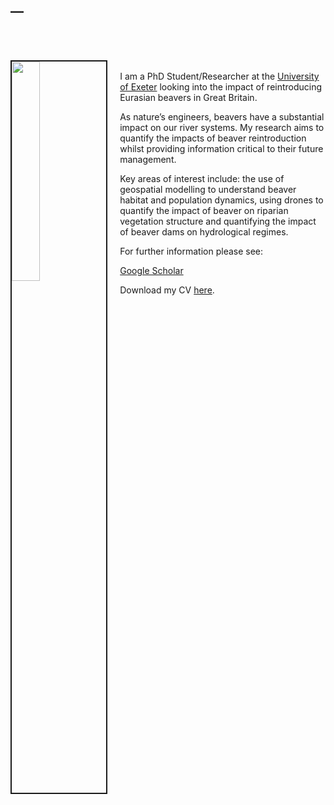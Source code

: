 ---
---

<link rel="stylesheet" href="styles.css" type="text/css">

\
\

<img src="images/Beaver_Firearms.jpg" style="width:30%; border:2px solid; margin-right: 20px" align="left">
\
I am a PhD Student/Researcher at the [University of Exeter](http://geography.exeter.ac.uk/index.html) looking into the impact of reintroducing Eurasian beavers in Great Britain. 

As nature’s engineers, beavers have a substantial impact on our river systems. My research aims to quantify the impacts of beaver reintroduction whilst providing information critical to their future management.

Key areas of interest include: the use of geospatial modelling to understand beaver habitat and population dynamics, using drones to quantify the impact of beaver on riparian vegetation structure and quantifying the impact of beaver dams on hydrological regimes.


For further information please see:


[Google Scholar](https://scholar.google.co.uk/citations?user=liRn8cYAAAAJ&hl=en) 


Download my CV [here](files/HughGrahamCV.pdf).